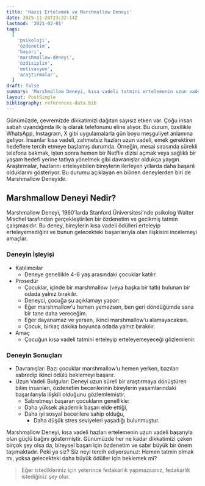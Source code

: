 ```yaml
---
title: 'Hazzi Ertelemek ve Marshmallow Deneyi'
date: 2025-11-28T23:32:14Z
lastmod: '2021-02-01'
tags:
  [
    'psikoloji',
    'özdenetim',
    'başarı',
    'marshmallow-deneyi',
    'özdisiplin',
    'motivasyon',
    'araştırmalar',
  ]
draft: false
summary: 'Marshmallow Deneyi, kısa vadeli tatmini ertelemenin uzun vadeli başarı üzerindeki etkisini inceleyen bir çalışmadır. Özdenetimin önemini ve başarıyla olan bağlantısını öğrenin.'
layout: PostSimple
bibliography: references-data.bib
---
```


Günümüzde, çevremizde dikkatimizi dağıtan sayısız etken var. Çoğu insan sabah uyandığında ilk iş olarak telefonunu eline alıyor. Bu durum, özellikle WhatsApp, Instagram, X gibi uygulamalarla gün boyu meşguliyet anlamına geliyor. İnsanlar kısa vadeli, zahmetsiz hazları uzun vadeli, emek gerektiren hedeflere tercih etmeye başlamış durumda. Örneğin, mesai sırasında sürekli telefona bakmak, işten sonra hemen bir Netflix dizisi açmak veya sağlıklı bir yaşam hedefi yerine tatlıya yönelmek gibi davranışlar oldukça yaygın.
Araştırmalar, hazlarını erteleyebilen bireylerin ilerleyen yıllarda daha başarılı olduklarını gösteriyor. Bu durumu açıklayan en bilinen deneylerden biri de Marshmallow Deneyidir.

## Marshmallow Deneyi Nedir?

Marshmallow Deneyi, 1960'larda Stanford Üniversitesi'nde psikolog Walter Mischel tarafından gerçekleştirilen bir özdenetim ve gecikmiş tatmin çalışmasıdır. Bu deney, bireylerin kısa vadeli ödülleri erteleyip erteleyemediğini ve bunun gelecekteki başarılarıyla olan ilişkisini incelemeyi amaçlar.

### Deneyin İşleyişi

- Katılımcılar
  - Deneye genellikle 4-6 yaş arasındaki çocuklar katılır.
- Prosedür
  - Çocuklar, içinde bir marshmallow (veya başka bir tatlı) bulunan bir odada yalnız bırakılır.
  - Deneyci, çocuğa şu açıklamayı yapar:
  - Eğer marshmallow’u hemen yemezsen, ben geri döndüğümde sana bir tane daha vereceğim.
  - Eğer dayanamaz ve yersen, ikinci marshmallow’u alamayacaksın.
  - Çocuk, birkaç dakika boyunca odada yalnız bırakılır.
- Amaç
  - Çocuğun kısa vadeli tatmini erteleyip erteleyemeyeceği gözlemlenir.

### Deneyin Sonuçları

- Davranışlar: Bazı çocuklar marshmallow’u hemen yerken, bazıları sabredip ikinci ödülü beklemeyi başarır.
- Uzun Vadeli Bulgular: Deneyi uzun süreli bir araştırmaya dönüştüren bilim insanları, özdenetim becerilerinin bireylerin yaşamlarındaki başarılarıyla ilişkili olduğunu gözlemlemiştir.
  - Sabretmeyi başaran çocukların genellikle:
  - Daha yüksek akademik başarı elde ettiği,
  - Daha iyi sosyal becerilere sahip olduğu,
    - Daha düşük stres seviyeleri yaşadığı bulunmuştur.

Marshmallow Deneyi, kısa vadeli hazları ertelemenin uzun vadeli başarıyla olan güçlü bağını göstermiştir. Günümüzde her ne kadar dikkatimizi çeken birçok şey olsa da, bireysel başarı için özdenetim ve sabır büyük bir önem taşımaktadır.
Peki ya siz? Siz neyi tercih ediyorsunuz: Hemen tatmin olmak mı, yoksa gelecekteki daha büyük ödüller için beklemek mi?

> Eğer istedikleriniz için yeterince fedakarlık yapmazsanız, fedakarlık istediğiniz şey olur.
